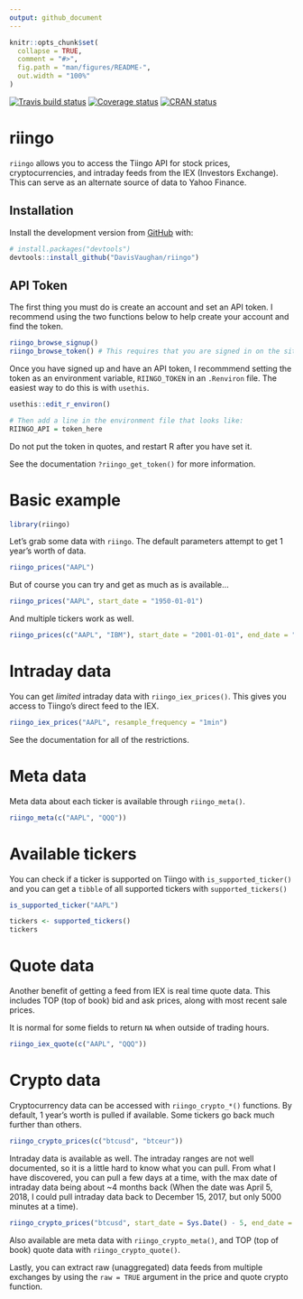 ```yaml
---
output: github_document
---
```


<!-- README.md is generated from README.Rmd. Please edit that file -->

```r
knitr::opts_chunk$set(
  collapse = TRUE,
  comment = "#>",
  fig.path = "man/figures/README-",
  out.width = "100%"
)
```

[![Travis build status](https://travis-ci.org/business-science/riingo.svg?branch=master)](https://travis-ci.org/business-science/riingo)
[![Coverage status](https://codecov.io/gh/business-science/riingo/branch/master/graph/badge.svg)](https://codecov.io/github/business-science/riingo?branch=master)
[![CRAN status](https://www.r-pkg.org/badges/version/riingo)](https://cran.r-project.org/package=riingo)


# riingo

`riingo` allows you to access the Tiingo API for stock prices, cryptocurrencies,
and intraday feeds from the IEX (Investors Exchange). This can serve as an alternate
source of data to Yahoo Finance.

## Installation

Install the development version from [GitHub](https://github.com/) with:

``` r
# install.packages("devtools")
devtools::install_github("DavisVaughan/riingo")
```

## API Token

The first thing you must do is create an account and set an API token. 
I recommend using the two functions below to help create your account and find the token.

```r
riingo_browse_signup()
riingo_browse_token() # This requires that you are signed in on the site once you sign up
```

Once you have signed up and have an API token, I recommmend setting the token 
as an environment variable, `RIINGO_TOKEN` in an `.Renviron` file. The easiest
way to do this is with `usethis`.

```r
usethis::edit_r_environ()

# Then add a line in the environment file that looks like:
RIINGO_API = token_here
```

Do not put the token in quotes, and restart R after you have set it. 

See the documentation `?riingo_get_token()` for more information.

# Basic example

```r
library(riingo)
```


Let's grab some data with `riingo`. The default parameters attempt to get 1 year's
worth of data.

```r
riingo_prices("AAPL")
```

But of course you can try and get as much as is available...

```r
riingo_prices("AAPL", start_date = "1950-01-01")
```

And multiple tickers work as well.

```r
riingo_prices(c("AAPL", "IBM"), start_date = "2001-01-01", end_date = "2005-01-01", resample_frequency = "monthly")
```


# Intraday data

You can get _limited_ intraday data with `riingo_iex_prices()`. This gives you
access to Tiingo's direct feed to the IEX.

```r
riingo_iex_prices("AAPL", resample_frequency = "1min")
```

See the documentation for all of the restrictions.

# Meta data

Meta data about each ticker is available through `riingo_meta()`.

```r
riingo_meta(c("AAPL", "QQQ"))
```

# Available tickers

You can check if a ticker is supported on Tiingo with `is_supported_ticker()` 
and you can get a `tibble` of all supported tickers with `supported_tickers()`

```r
is_supported_ticker("AAPL")

tickers <- supported_tickers()
tickers
```

# Quote data 

Another benefit of getting a feed from IEX is real time quote data. This includes
TOP (top of book) bid and ask prices, along with most recent sale prices.

It is normal for some fields to return `NA` when outside of trading hours.

```r
riingo_iex_quote(c("AAPL", "QQQ"))
```

# Crypto data

Cryptocurrency data can be accessed with `riingo_crypto_*()` functions. By default,
1 year's worth is pulled if available. Some tickers go back much further than others.

```r
riingo_crypto_prices(c("btcusd", "btceur"))
```

Intraday data is available as well. The intraday ranges are not well documented,
so it is a little hard to know what you can pull. From what I have discovered,
you can pull a few days at a time, with the max date of intraday data being about
~4 months back (When the date was April 5, 2018, I could pull intraday data back
to December 15, 2017, but only 5000 minutes at a time).

```r
riingo_crypto_prices("btcusd", start_date = Sys.Date() - 5, end_date = Sys.Date(), resample_frequency = "1min")
```

Also available are meta data with `riingo_crypto_meta()`, and TOP (top of book) 
quote data with `riingo_crypto_quote()`.

Lastly, you can extract raw (unaggregated) data feeds from multiple exchanges
by using the `raw = TRUE` argument in the price and quote crypto function.
